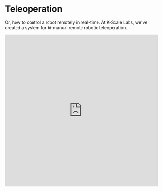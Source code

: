 # Teleoperation

Or, how to control a robot remotely in real-time. At K-Scale Labs, we've created a system for bi-manual remote robotic teleoperation.


<Bleed>
  <iframe
    src="https://www.youtube.com/embed/tIkKE_aTgEk"
    width="100%"
    height="500px"
    title="Stompy Mini Teleop Demo"
    frameBorder="0"
    allow="accelerometer; autoplay; clipboard-write; encrypted-media; gyroscope; picture-in-picture"
    allowFullScreen
  />
</Bleed>


## Key Features

Our bi-manual remote robotic teleoperation system includes:

- VR and browser visualization
- Bi-manual hand gesture control
- Camera streaming (mono + stereo)
- Inverse kinematics
- Support for Meta Quest Pro HMD and NVIDIA® Jetson AGX Orin™ Developer Kit
- `.urdf` robot model integration
- end effector control
- Real-world robot testing
- Trajectory recording and playback

## System Components

### Hardware
- **Stompy/Stompy Mini**: Humanoid with two manipulator arms
- **VR Headset**: Meta Quest Pro HMD for hand tracking and visualization
- **Compute Unit**: NVIDIA® Jetson Orin Nano 8GB Developer Kit for processing

### Software
- **Visualization**: Vuer for real-time robot state visualization
- **Inverse Kinematics**: PyBullet for calculating robot arm positions
- **Networking**: ngrok for secure tunneling

## How It Works

1. The operator wears a VR headset (Meta Quest Pro) which tracks their hand movements.
2. These movements are translated into control signals for the robot's arms.
3. The robot's camera feed is streamed back to the operator's headset, providing visual feedback.
4. Inverse kinematics calculations ensure the robot's movements match the operator's intentions.
5. The system supports both real-time control and the ability to record and playback trajectories.

## Code

For more information, check out our [Github repo](https://github.com/kscalelabs/teleop/)

## Future Developments

Our team is actively working on improving the system, with plans to:

- Implement 6DOF end effector control
- Enhance the stability and precision of hand tracking
- Expand compatibility with different robot models
- Improve latency in long-distance operations

<Callout type="warning" emoji="⚠️">
This documentation is a work in progress. For the latest updates and more detailed information, please [sign up for K-Scale updates](https://forms.gle/xkba4WWGD5Pmayj96) and check our [GitHub repository](https://github.com/kscalelabs/teleop).
</Callout>
